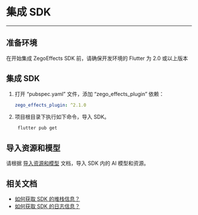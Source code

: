 # 集成 SDK 

--- 

## 准备环境  

在开始集成 ZegoEffects SDK 前，请确保开发环境的 Flutter 为 2.0 或以上版本

## 集成 SDK  


1. 打开 “pubspec.yaml” 文件，添加 “zego_effects_plugin” 依赖：
    ```yaml title="pubspec.yaml"
    zego_effects_plugin: ^2.1.0
    ``` 

2. 项目根目录下执行如下命令，导入 SDK。
    ```bash title="Terminal"
     flutter pub get
    ```

## 导入资源和模型

请根据 [导入资源和模型](./import-resources-and-models.mdx) 文档，导入 SDK 内的 AI 模型和资源。

## 相关文档

- [如何获取 SDK 的堆栈信息？](https://doc-zh.zego.im/faq/AI_Stack)
- [如何获取 SDK 的日志信息？](https://doc-zh.zego.im/faq/AI_log)
